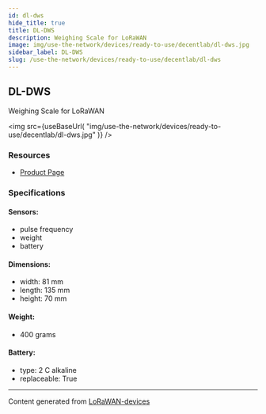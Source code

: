 ```yaml
---
id: dl-dws
hide_title: true
title: DL-DWS
description: Weighing Scale for LoRaWAN
image: img/use-the-network/devices/ready-to-use/decentlab/dl-dws.jpg
sidebar_label: DL-DWS
slug: /use-the-network/devices/ready-to-use/decentlab/dl-dws
---
```



## DL-DWS

Weighing Scale for LoRaWAN

<img
src={useBaseUrl(
"img/use-the-network/devices/ready-to-use/decentlab/dl-dws.jpg"
)}
/>

### Resources

- [Product Page](https://www.decentlab.com/products/weighing-scale-for-lorawan)

### Specifications

#### Sensors:
- pulse frequency
- weight
- battery
#### Dimensions:
- width: 81 mm
- length: 135 mm
- height: 70 mm
#### Weight: 
- 400 grams
#### Battery: 
- type: 2 C alkaline
- replaceable: True



---
Content generated from [LoRaWAN-devices](https://github.com/TheThingsNetwork/lorawan-devices)
